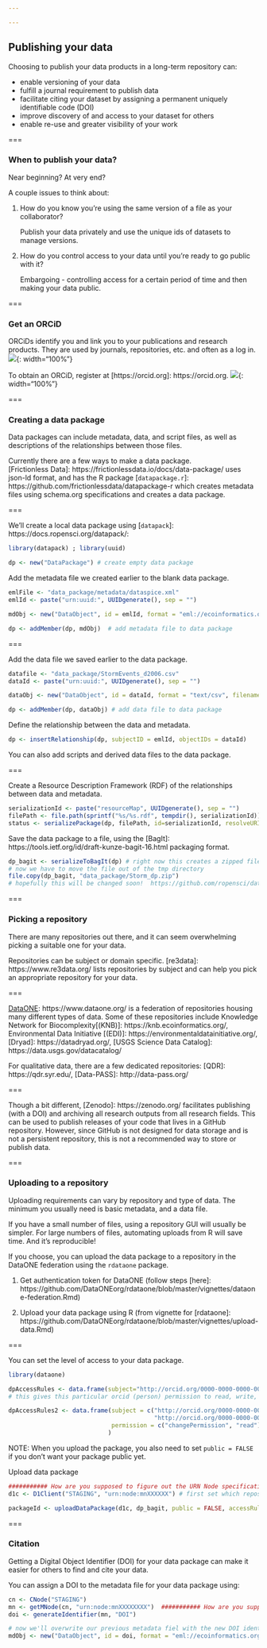 ```yaml
---

---
```


## Publishing your data

Choosing to publish your data products in a long-term repository can:

   - enable versioning of your data
   - fulfill a journal requirement to publish data
   - facilitate citing your dataset by assigning a permanent uniquely identifiable code (DOI)
   - improve discovery of and access to your dataset for others
   - enable re-use and greater visibility of your work

===

### When to publish your data?

Near beginning?  At very end?  

A couple issues to think about: 

1) How do you know you're using the same version of a file as your collaborator?

   Publish your data privately and use the unique ids of datasets to manage versions.

2) How do you control access to your data until you're ready to go public with it?

   Embargoing - controlling access for a certain period of time and then making your data public.

===

### Get an ORCiD 
 
ORCiDs identify you and link you to your publications and research products.  They are used by journals, repositories, etc. and often as a log in.  
![]({{ site.baseurl }}/images/Sign_In_snap.PNG){: width="100%"} 

To obtain an ORCiD, register at [https://orcid.org]: https://orcid.org.
![]({{ site.baseurl }}/images/orcid_snap.PNG){: width="100%"} 

===

### Creating a data package

Data packages can include metadata, data, and script files, as well as descriptions of the relationships between those files.   

Currently there are a few ways to make a data package.  
[Frictionless Data]:  https://frictionlessdata.io/docs/data-package/ uses json-ld format, and has the R package [`datapackage.r`]: https://github.com/frictionlessdata/datapackage-r which creates metadata files using schema.org specifications and creates a data package.  

[DataONE]: https://www.dataone.org/ frequently uses EML format for metadata, and has related R packages `datapack` and `rdataone` that create data packages and upload data packages to a repository.  

===

We'll create a local data package using [`datapack`]: https://docs.ropensci.org/datapack/:

```r
library(datapack) ; library(uuid)

dp <- new("DataPackage") # create empty data package
```

Add the metadata file we created earlier to the blank data package.
```r
emlFile <- "data_package/metadata/dataspice.xml"
emlId <- paste("urn:uuid:", UUIDgenerate(), sep = "")

mdObj <- new("DataObject", id = emlId, format = "eml://ecoinformatics.org/eml-2.1.1", file = emlFile)

dp <- addMember(dp, mdObj)  # add metadata file to data package
```

===

Add the data file we saved earlier to the data package.
```r
datafile <- "data_package/StormEvents_d2006.csv"
dataId <- paste("urn:uuid:", UUIDgenerate(), sep = "")

dataObj <- new("DataObject", id = dataId, format = "text/csv", filename = datafile) 

dp <- addMember(dp, dataObj) # add data file to data package
```

Define the relationship between the data and metadata. 
```r
dp <- insertRelationship(dp, subjectID = emlId, objectIDs = dataId)
```

You can also add scripts and derived data files to the data package.  

===

Create a Resource Description Framework (RDF) of the relationships between data and metadata.
```r
serializationId <- paste("resourceMap", UUIDgenerate(), sep = "")
filePath <- file.path(sprintf("%s/%s.rdf", tempdir(), serializationId))
status <- serializePackage(dp, filePath, id=serializationId, resolveURI = "")
```

Save the data package to a file, using the [BagIt]: https://tools.ietf.org/id/draft-kunze-bagit-16.html packaging format.  
```r
dp_bagit <- serializeToBagIt(dp) # right now this creates a zipped file in the tmp directory
# now we have to move the file out of the tmp directory
file.copy(dp_bagit, "data_package/Storm_dp.zip") 
# hopefully this will be changed soon!  https://github.com/ropensci/datapack/issues/108
```

===

### Picking a repository 

There are many repositories out there, and it can seem overwhelming picking a suitable one for your data. 

Repositories can be subject or domain specific.  [re3data]: https://www.re3data.org/ lists repositories by subject and can help you pick an appropriate repository for your data.  

===

[DataONE]: https://www.dataone.org/ is a federation of repositories housing many different types of data.  Some of these repositories include Knowledge Network for Biocomplexity[(KNB)]: https://knb.ecoinformatics.org/, Environmental Data Initiative [(EDI)]: https://environmentaldatainitiative.org/, [Dryad]: https://datadryad.org/, [USGS Science Data Catalog]: https://data.usgs.gov/datacatalog/

For qualitative data, there are a few dedicated repositories: [QDR]: https://qdr.syr.edu/, [Data-PASS]: http://data-pass.org/

===

Though a bit different, [Zenodo]: https://zenodo.org/ facilitates publishing (with a DOI) and archiving all research outputs from all research fields.  This can be used to publish releases of your code that lives in a GitHub repository.  However, since GitHub is not designed for data storage and is not a persistent repository, this is not a recommended way to store or publish data.  

===

### Uploading to a repository

Uploading requirements can vary by repository and type of data.  The minimum you usually need is basic metadata, and a data file.  

If you have a small number of files, using a repository GUI will usually be simpler.  For large numbers of files, automating uploads from R will save time.  And it's reproducible!  

If you choose, you can upload the data package to a repository in the DataONE federation using the `rdataone` package.  

1) Get authentication token for DataONE (follow steps [here]: https://github.com/DataONEorg/rdataone/blob/master/vignettes/dataone-federation.Rmd)

2) Upload your data package using R (from vignette for [rdataone]: https://github.com/DataONEorg/rdataone/blob/master/vignettes/upload-data.Rmd)

===

You can set the level of access to your data package.  
```r
library(dataone)

dpAccessRules <- data.frame(subject="http://orcid.org/0000-0000-0000-0000", permission="changePermission") 
# this gives this particular orcid (person) permission to read, write, and change permissions for others for this package

dpAccessRules2 <- data.frame(subject = c("http://orcid.org/0000-0000-0000-0000",
                                         "http://orcid.org/0000-0000-0000-0001"),
                             permission = c("changePermission", "read")
                            )
```
NOTE: When you upload the package, you also need to set `public = FALSE` if you don't want your package public yet.

Upload data package
```r
########### How are you supposed to figure out the URN Node specifications???????????????
d1c <- D1Client("STAGING", "urn:node:mnXXXXXX") # first set which repository you'll upload to

packageId <- uploadDataPackage(d1c, dp_bagit, public = FALSE, accessRules = dpAccessRules, quiet = FALSE)
```

===

### Citation

Getting a Digital Object Identifier (DOI) for your data package can make it easier for others to find and cite your data.  

You can assign a DOI to the metadata file for your data package using: 
```r
cn <- CNode("STAGING")
mn <- getMNode(cn, "urn:node:mnXXXXXXXX")  ########### How are you supposed to figure out the URN Node specifications???????????????
doi <- generateIdentifier(mn, "DOI")

# now we'll overwrite our previous metadata fiel with the new DOI identified metadata file
mdObj <- new("DataObject", id = doi, format = "eml://ecoinformatics.org/eml-2.1.1", file = emlFile)
```




